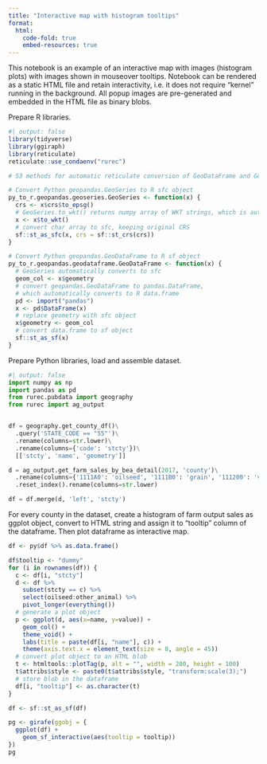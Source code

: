 ```yaml
---
title: "Interactive map with histogram tooltips"
format:
  html:
    code-fold: true
    embed-resources: true
---
```


This notebook is an example of an interactive map with images (histogram plots) with images shown in mouseover tooltips.
Notebook can be rendered as a static HTML file and retain interactivity, i.e. it does not require "kernel" running in the background.
All popup images are pre-generated and embedded in the HTML file as binary blobs.

Prepare R libraries.

```r
#| output: false
library(tidyverse)
library(ggiraph)
library(reticulate)
reticulate::use_condaenv("rurec")

# S3 methods for automatic reticulate conversion of GeoDataFrame and GeoSeries ----

# Convert Python geopandas.GeoSeries to R sfc object
py_to_r.geopandas.geoseries.GeoSeries <- function(x) {
  crs <- x$crs$to_epsg()
  # GeoSeries.to_wkt() returns numpy array of WKT strings, which is automatically converted to R char array
  x <- x$to_wkt()
  # convert char array to sfc, keeping original CRS
  sf::st_as_sfc(x, crs = sf::st_crs(crs))
}

# Convert Python geopandas.GeoDataFrame to R sf object
py_to_r.geopandas.geodataframe.GeoDataFrame <- function(x) {
  # GeoSeries automatically converts to sfc
  geom_col <- x$geometry
  # convert geopandas.GeoDataFrame to pandas.DataFrame,
  # which automatically converts to R data.frame
  pd <- import("pandas")
  x <- pd$DataFrame(x)
  # replace geometry with sfc object
  x$geometry <- geom_col
  # convert data.frame to sf object
  sf::st_as_sf(x)
}
```

Prepare Python libraries, load and assemble dataset.

```python
#| output: false
import numpy as np
import pandas as pd
from rurec.pubdata import geography
from rurec import ag_output


df = geography.get_county_df()\
  .query('STATE_CODE == "55"')\
  .rename(columns=str.lower)\
  .rename(columns={'code': 'stcty'})\
  [['stcty', 'name', 'geometry']]

d = ag_output.get_farm_sales_by_bea_detail(2017, 'county')\
  .rename(columns={'1111A0': 'oilseed', '1111B0': 'grain', '111200': 'vegetable', '111300': 'fruit', '111400': 'horticulture', '111900': 'other_crop', '112120': 'dairy', '1121A0': 'beef', '112300': 'poultry', '112A00': 'other_animal'})\
  .reset_index().rename(columns=str.lower)

df = df.merge(d, 'left', 'stcty')

```

For every county in the dataset, create a histogram of farm output sales as ggplot object, convert to HTML string and assign it to "tooltip" column of the dataframe.
Then plot dataframe as interactive map.

```r
df <- py$df %>% as.data.frame()

df$tooltip <- "dummy"
for (i in rownames(df)) {
  c <- df[i, "stcty"]
  d <- df %>% 
    subset(stcty == c) %>%
    select(oilseed:other_animal) %>%
    pivot_longer(everything())
  # generate a plot object
  p <- ggplot(d, aes(x=name, y=value)) + 
    geom_col() +
    theme_void() +
    labs(title = paste(df[i, "name"], c)) +
    theme(axis.text.x = element_text(size = 8, angle = 45))
  # convert plot object to an HTML blob
  t <- htmltools::plotTag(p, alt = "", width = 200, height = 100)
  t$attribs$style <- paste0(t$attribs$style, "transform:scale(3);")
  # store blob in the dataframe
  df[i, "tooltip"] <- as.character(t)
}

df <- sf::st_as_sf(df)

pg <- girafe(ggobj = {
  ggplot(df) +
    geom_sf_interactive(aes(tooltip = tooltip))
})
pg
```



